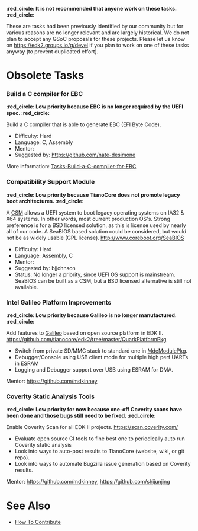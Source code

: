 ''' :red_circle: It is not recommended that anyone work on these tasks. :red_circle: '''

These are tasks had been previously identified by our community but for various reasons are no longer relevant and are largely historical. We do not plan to accept any GSoC proposals for these projects. Please let us know on [[edk2-devel|https://edk2.groups.io/g/devel]] if you plan to work on one of these tasks anyway (to prevent duplicated effort).

= Obsolete Tasks =

=== Build a C compiler for EBC ===

''' :red_circle: Low priority because EBC is no longer required by the UEFI spec. :red_circle: '''

Build a C compiler that is able to generate EBC (EFI Byte Code).

* Difficulty: Hard
* Language: C, Assembly
* Mentor: 
* Suggested by: [[@nate-desimone|https://github.com/nate-desimone]]

More information: [[Tasks-Build-a-C-compiler-for-EBC]]

=== Compatibility Support Module ===

''' :red_circle: Low priority because TianoCore does not promote legacy boot architectures. :red_circle: '''

A [[CSM]] allows a UEFI system to boot legacy operating systems on IA32 & X64 systems. In other words, most current production OS's. Strong preference is for a BSD licensed solution, as this is license used by nearly all of our code. A SeaBIOS based solution could be considered, but would not be as widely usable (GPL license). http://www.coreboot.org/SeaBIOS
* Difficulty: Hard
* Language: Assembly, C
* Mentor:
* Suggested by: bjjohnson
* Status: No longer a priority, since UEFI OS support is mainstream. SeaBIOS can be built as a CSM, but a BSD licensed alternative is still not available.

=== Intel Galileo Platform Improvements ===

''' :red_circle: Low priority because Galileo is no longer manufactured. :red_circle: '''

Add features to [[Intel Galileo|Galileo]] based on open source platform in EDK II. https://github.com/tianocore/edk2/tree/master/QuarkPlatformPkg 
* Switch from private SD/MMC stack to standard one in [[MdeModulePkg]].
* Debugger/Console using USB client mode for multiple high perf UARTs in ESRAM 
* Logging and Debugger support over USB using ESRAM for DMA.
Mentor: [[@mdkinney|https://github.com/mdkinney]]

=== Coverity Static Analysis Tools ===

''' :red_circle: Low priority for now because one-off Coverity scans have been done and those bugs still need to be fixed. :red_circle: '''

Enable Coverity Scan for all EDK II projects. https://scan.coverity.com/
* Evaluate open source CI tools to fine best one to periodically auto run Coverity static analysis
* Look into ways to auto-post results to TianoCore (website, wiki, or git repo).
* Look into ways to automate Bugzilla issue generation based on Coverity results.
Mentor: [[@mdkinney|https://github.com/mdkinney]], [[@shijunjing|https://github.com/shijunjing]]

= See Also =
* [[How To Contribute]]
